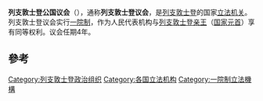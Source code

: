 {{多個問題|
{{Expand|time=2017-07-31T18:43:59+00:00}}
{{expert}}
}}

{{noteTA
|1 = zh-hans:瓦杜兹;zh-hant:瓦杜茲;zh-hk:華杜茲;zh-tw:瓦都茲;
}}

{{Infobox legislature
| name = 列支敦士登公国议会
| native_name = <small>Landtag des Fürstentums Liechtenstein</small>
| native_name_lang = de
| legislature = 
| logo_pic = 
| logo_caption =
| logo_res = 85px
| logo_alt = 
| coa_pic = Coat_of_arms_of_Liechtenstein.svg
| coa_res = 100px
| coa_caption = [[列支敦斯登|列支敦斯登]][[列支敦士登國徽|國徽]]
| house_type = 一院制
| term_limit = 
| leader1_type = {{le|主席|List of Presidents of the Landtag of Liechtenstein}}
| leader1 = {{link-de|Albert Frick}}
| party1 = [[公民進步黨|公民進步黨]]
| election1 = 2013年
| leader2_type = 副主席
| leader2 = {{le|Gunilla Marxer-Kranz}}<ref>{{Cite web|title=Mitglieder - Abgeordnete|url=https://www.landtag.li/person/1449|access-date=2022-02-19|work=www.landtag.li|archive-date=2017-11-07|archive-url=https://web.archive.org/web/20171107010316/http://www.landtag.li/person/1449}}</ref>
| party2 = [[愛國聯盟_(列支敦士登)|愛國聯盟]]
| election2 = 2017年
| authority = 《{{le|列支敦士登憲法|Constitution of Liechtenstein}}》第五章
| members = '''25''' 席
| political_groups1 = 
{{ubl
|'''政府（17）'''
|{{emsp|1}}{{Color box|#062751|border=darkgray}} [[列支敦士登進步公民黨|公民進步黨]]（9）
|{{emsp|1}}{{Color box|#FF0000|border=darkgray}} [[愛國聯盟_(列支敦士登)|愛國聯盟]]（8）
}}
{{ubl
|'''反对党（8）'''
|{{emsp|1}}{{Color box|blue|border=darkgray}} [[列支敦士登民主党|民主党]]（3） 
|{{emsp|1}}{{Color box|#2C8A4E|border=darkgray}} [[自由名单|自由名单]]（3） 
|{{emsp|1}}{{Color box|darkgray|border=darkgray}} {{le|獨立人士 (列支敦士登)|The Independents (Liechtenstein)|独立人士}}（2）
}}
| committees1 = 
| structure1 = Landtag LI 2021.svg
| structure1_res = 250px
| voting_system1 = [[開放名單|開放名單]][[比例代表制|比例代表制]]<br/><small>共2個選區，每個選區設有8%[[選舉門檻|選舉門檻]]</small>
| last_election1 = [[2017年列支敦士登議會選舉|2017年2月5日]]
| next_election1 = 2021年2月<!--日-->
| session_room = Liechtenstein Landtag inside.jpg
| session_res = 150px
| meeting_place = {{LIE}}[[瓦都茲|瓦都茲]]<br>{{lang-de|Peter-Kaiser-Platz 3<br>LI-9490 Vaduz}}
| website = {{URL|http://www.landtag.li/}}
}}
{{列支敦士登政治}}

'''列支敦士登公国议会'''（{{lang-de|'''Landtag des Fürstentums Liechtenstein'''}}），通称'''列支敦士登议会'''，是[[列支敦士登|列支敦士登]]的国家[[立法机关|立法机关]]。列支敦士登议会实行[[一院制|一院制]]，作为人民代表机构与[[列支敦士登亲王列表|列支敦士登亲王]]（[[国家元首|国家元首]]）享有同等权利。议会任期4年。

== 參考 ==
{{refList}}

{{列支敦士登政党}}
{{欧洲题目|议会}}
{{poli-stub}}
[[Category:列支敦士登政治组织|Category:列支敦士登政治组织]]
[[Category:各国立法机构|Category:各国立法机构]]
[[Category:一院制立法機構|Category:一院制立法機構]]